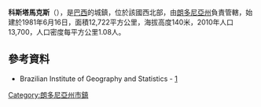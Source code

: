 {{coord|12|26|42|S|64|13|38|W|scale:30000|display=title}}

'''科斯塔馬克斯'''（{{lang-pt|Costa Marques}}），是[[巴西|巴西]]的城鎮，位於該國西北部，由[[朗多尼亞州|朗多尼亞州]]負責管轄，始建於1981年6月16日，面積12,722平方公里，海拔高度140米，2010年人口13,700，人口密度每平方公里1.08人。

==參考資料==
*Brazilian Institute of Geography and Statistics - [http://www.ibge.gov.br/cidadesat/default.php]

{{Brazil-geo-stub}}
{{朗多尼亞州市鎮}}
[[Category:朗多尼亞州市鎮|Category:朗多尼亞州市鎮]]